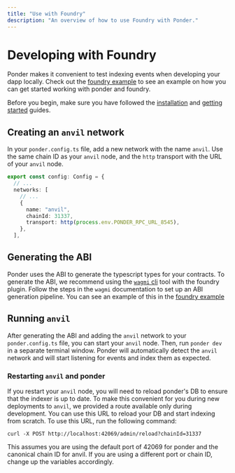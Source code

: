 ```yaml
---
title: "Use with Foundry"
description: "An overview of how to use Foundry with Ponder."
---
```



# Developing with Foundry

Ponder makes it convenient to test indexing events when developing your dapp locally. Check out the [foundry example](https://github.com/ponder-sh/ponder/tree/main/examples/with-foundry) to see an example on how you can get started working with ponder and foundry.

Before you begin, make sure you have followed the [installation](/docs/getting-started/installation.mdx) and [getting started](/docs/getting-started/installation.mdx) guides.

## Creating an `anvil` network

In your `ponder.config.ts` file, add a new network with the name `anvil`. Use the same chain ID as your `anvil` node, and the `http` transport with the URL of your `anvil` node.

```ts filename="ponder.config.ts"
export const config: Config = {
  // ...
  networks: [
    // ...
    {
      name: "anvil",
      chainId: 31337,
      transport: http(process.env.PONDER_RPC_URL_8545),
    },
  ],
```

## Generating the ABI

Ponder uses the ABI to generate the typescript types for your contracts. To generate the ABI, we recommend using the [`wagmi` cli](https://wagmi.sh/cli/getting-started) tool with the foundry plugin. Follow the steps in the `wagmi` documentation to set up an ABI generation pipeline. You can see an example of this in the [foundry example](https://github.com/ponder-sh/ponder/tree/main/examples/with-foundry)

## Running `anvil`

After generating the ABI and adding the `anvil` network to your `ponder.config.ts` file, you can start your `anvil` node. Then, run `ponder dev` in a separate terminal window. Ponder will automatically detect the `anvil` network and will start listening for events and index them as expected.

### Restarting `anvil` and ponder

If you restart your `anvil` node, you will need to reload ponder's DB to ensure that the indexer is up to date. To make this convenient for you during new deployments to `anvil`, we provided a route available only during development. You can use this URL to reload your DB and start indexing from scratch. To use this URL, run the following command:

```shell
curl -X POST http://localhost:42069/admin/reload?chainId=31337
```

<Callout type="info">
  This assumes you are using the default port of 42069 for ponder and the
  canonical chain ID for anvil. If you are using a different port or chain ID,
  change up the variables accordingly.
</Callout>
